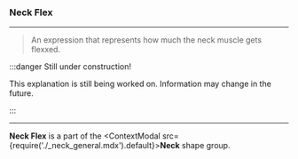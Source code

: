 
### Neck Flex

***

> An expression that represents how much the neck 
> muscle gets flexxed.

:::danger Still under construction!

This explanation is still being worked on. 
Information may change in the future.

:::

***

**Neck Flex** is a part of 
the <ContextModal src={require('./_neck_general.mdx').default}><b>Neck</b></ContextModal> 
shape group.